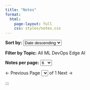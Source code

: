 ```yaml
---
title: "Notes"
format: 
  html:
    page-layout: full
    css: styles/notes.css
---
```


::: {.container .container-no-padding .py-4}
::: {.row}
::: {.col-12}

::: {.notes-controls .mb-4 .p-2}
::: {.d-flex .align-items-center .gap-3 .flex-wrap}
::: {.sort-controls}
**Sort by:**
<select class="form-select form-select-sm sort-select" style="width: auto; display: inline-block;">
  <option value="date-desc">Date descending</option>
  <option value="date-asc">Date ascending</option>
  <option value="title-asc">Title ascending</option>
  <option value="title-desc">Title descending</option>
</select>
:::

::: {.filter-controls .ms-md-3}
**Filter by Topic:**
[All]{.filter-btn .active data-filter="all"}
[ML]{.filter-btn data-filter="ML"}
[DevOps]{.filter-btn data-filter="DevOps"}
[Edge AI]{.filter-btn data-filter="Edge AI"}
:::

::: {.per-page-controls .ms-md-3}
**Notes per page:**
<select class="form-select form-select-sm per-page-select" style="width: auto; display: inline-block;">
  <option value="6">6</option>
  <option value="12">12</option>
  <option value="24">24</option>
  <option value="48">48</option>
</select>
:::

:::
:::
:::

::: {#notes-grid .row .g-4}
<!-- Notes will be dynamically inserted here -->
:::

::: {.pagination .justify-content-center .mt-4}
[← Previous]{.page-prev .pagination-btn} 
<span class="page-info mx-3">
  Page 
  <select class="form-select form-select-sm page-select" style="width: auto; display: inline-block;">
    <!-- Options will be dynamically inserted here -->
  </select>
  of <span class="total-pages">1</span>
</span>
[Next →]{.page-next .pagination-btn}
:::

:::
:::
:::

<script src="js/notes.js"></script>